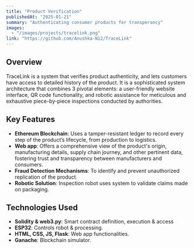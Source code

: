 ```yaml
---
title: "Product Verification"
publishedAt: "2025-01-21"
summary: "Authenticating consumer products for transperancy"
images:
  - "/images/projects/tracelink.png"
link: "https://github.com/Anushka-N12/TraceLink"
---
```


## Overview

TraceLink is a system that verifies product authenticity, and lets customers have access to 
detailed history of the product. It is a sophisticated system architecture that combines 3 pivotal 
elements: a user-friendly website interface, QR code functionality, and robotic assistance for 
meticulous and exhaustive piece-by-piece inspections conducted by authorities. 

## Key Features

 - **Ethereum Blockchain**: Uses a tamper-resistant ledger to record every 
step of the product’s lifecycle, from production to logistics.   
 - **Web app**: Offers a comprehensive view of the product's origin, manufacturing details, 
supply chain journey, and other pertinent data, fostering trust and transparency between 
manufacturers and consumers. 
- **Fraud Detection Mechanisms**:  To identify and prevent unauthorized replication of the product. 
- **Robotic Solution**:  Inspection robot uses system to validate claims made on packaging. 


## Technologies Used

- **Solidity & web3.py**: Smart contract definition, execution & access
- **ESP32**: Controls robot & processing.
- **HTML, CSS, JS, Flask**: Web app functionalities.
- **Ganache**: Blockchain simulator.
